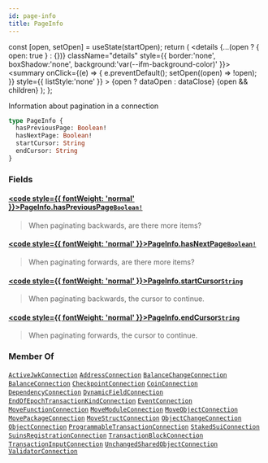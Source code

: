 ```yaml
---
id: page-info
title: PageInfo
---
```









  const [open, setOpen] = useState(startOpen);
  return (
    <details {...(open ? { open: true } : {})} className="details" style={{ border:'none', boxShadow:'none', background:'var(--ifm-background-color)' }}>
      <summary
        onClick={(e) => {
          e.preventDefault();
          setOpen((open) => !open);
        }}
        style={{ listStyle:'none' }}
      >
      {open ? dataOpen : dataClose}
      </summary>
      {open && children}
    </details>
  );
};








Information about pagination in a connection


```graphql
type PageInfo {
  hasPreviousPage: Boolean!
  hasNextPage: Boolean!
  startCursor: String
  endCursor: String
}
```




### Fields

#### [<code style={{ fontWeight: 'normal' }}>PageInfo.<b>hasPreviousPage</b></code>](#)<Bullet />[`Boolean!`](/references/sui-api/sui-graphql/reference/scalars/boolean) <Badge class="badge badge--secondary" text="non-null"/> <Badge class="badge badge--secondary" text="scalar"/> 
> 
> 
> When paginating backwards, are there more items?
> 

#### [<code style={{ fontWeight: 'normal' }}>PageInfo.<b>hasNextPage</b></code>](#)<Bullet />[`Boolean!`](/references/sui-api/sui-graphql/reference/scalars/boolean) <Badge class="badge badge--secondary" text="non-null"/> <Badge class="badge badge--secondary" text="scalar"/> 
> 
> 
> When paginating forwards, are there more items?
> 

#### [<code style={{ fontWeight: 'normal' }}>PageInfo.<b>startCursor</b></code>](#)<Bullet />[`String`](/references/sui-api/sui-graphql/reference/scalars/string) <Badge class="badge badge--secondary" text="scalar"/> 
> 
> 
> When paginating backwards, the cursor to continue.
> 

#### [<code style={{ fontWeight: 'normal' }}>PageInfo.<b>endCursor</b></code>](#)<Bullet />[`String`](/references/sui-api/sui-graphql/reference/scalars/string) <Badge class="badge badge--secondary" text="scalar"/> 
> 
> 
> When paginating forwards, the cursor to continue.
> 



### Member Of

[`ActiveJwkConnection`](/references/sui-api/sui-graphql/reference/objects/active-jwk-connection)  <Badge class="badge badge--secondary" text="object"/><Bullet />[`AddressConnection`](/references/sui-api/sui-graphql/reference/objects/address-connection)  <Badge class="badge badge--secondary" text="object"/><Bullet />[`BalanceChangeConnection`](/references/sui-api/sui-graphql/reference/objects/balance-change-connection)  <Badge class="badge badge--secondary" text="object"/><Bullet />[`BalanceConnection`](/references/sui-api/sui-graphql/reference/objects/balance-connection)  <Badge class="badge badge--secondary" text="object"/><Bullet />[`CheckpointConnection`](/references/sui-api/sui-graphql/reference/objects/checkpoint-connection)  <Badge class="badge badge--secondary" text="object"/><Bullet />[`CoinConnection`](/references/sui-api/sui-graphql/reference/objects/coin-connection)  <Badge class="badge badge--secondary" text="object"/><Bullet />[`DependencyConnection`](/references/sui-api/sui-graphql/reference/objects/dependency-connection)  <Badge class="badge badge--secondary" text="object"/><Bullet />[`DynamicFieldConnection`](/references/sui-api/sui-graphql/reference/objects/dynamic-field-connection)  <Badge class="badge badge--secondary" text="object"/><Bullet />[`EndOfEpochTransactionKindConnection`](/references/sui-api/sui-graphql/reference/objects/end-of-epoch-transaction-kind-connection)  <Badge class="badge badge--secondary" text="object"/><Bullet />[`EventConnection`](/references/sui-api/sui-graphql/reference/objects/event-connection)  <Badge class="badge badge--secondary" text="object"/><Bullet />[`MoveFunctionConnection`](/references/sui-api/sui-graphql/reference/objects/move-function-connection)  <Badge class="badge badge--secondary" text="object"/><Bullet />[`MoveModuleConnection`](/references/sui-api/sui-graphql/reference/objects/move-module-connection)  <Badge class="badge badge--secondary" text="object"/><Bullet />[`MoveObjectConnection`](/references/sui-api/sui-graphql/reference/objects/move-object-connection)  <Badge class="badge badge--secondary" text="object"/><Bullet />[`MovePackageConnection`](/references/sui-api/sui-graphql/reference/objects/move-package-connection)  <Badge class="badge badge--secondary" text="object"/><Bullet />[`MoveStructConnection`](/references/sui-api/sui-graphql/reference/objects/move-struct-connection)  <Badge class="badge badge--secondary" text="object"/><Bullet />[`ObjectChangeConnection`](/references/sui-api/sui-graphql/reference/objects/object-change-connection)  <Badge class="badge badge--secondary" text="object"/><Bullet />[`ObjectConnection`](/references/sui-api/sui-graphql/reference/objects/object-connection)  <Badge class="badge badge--secondary" text="object"/><Bullet />[`ProgrammableTransactionConnection`](/references/sui-api/sui-graphql/reference/objects/programmable-transaction-connection)  <Badge class="badge badge--secondary" text="object"/><Bullet />[`StakedSuiConnection`](/references/sui-api/sui-graphql/reference/objects/staked-sui-connection)  <Badge class="badge badge--secondary" text="object"/><Bullet />[`SuinsRegistrationConnection`](/references/sui-api/sui-graphql/reference/objects/suins-registration-connection)  <Badge class="badge badge--secondary" text="object"/><Bullet />[`TransactionBlockConnection`](/references/sui-api/sui-graphql/reference/objects/transaction-block-connection)  <Badge class="badge badge--secondary" text="object"/><Bullet />[`TransactionInputConnection`](/references/sui-api/sui-graphql/reference/objects/transaction-input-connection)  <Badge class="badge badge--secondary" text="object"/><Bullet />[`UnchangedSharedObjectConnection`](/references/sui-api/sui-graphql/reference/objects/unchanged-shared-object-connection)  <Badge class="badge badge--secondary" text="object"/><Bullet />[`ValidatorConnection`](/references/sui-api/sui-graphql/reference/objects/validator-connection)  <Badge class="badge badge--secondary" text="object"/>

